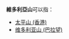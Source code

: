 '''維多利亞山'''可以指：
* [[太平山_(香港)|太平山 (香港)]]
* [[维多利亚山_(巴拉望)|维多利亚山 (巴拉望)]]
{{Disambiguation|Cat=五字地名消歧義}}